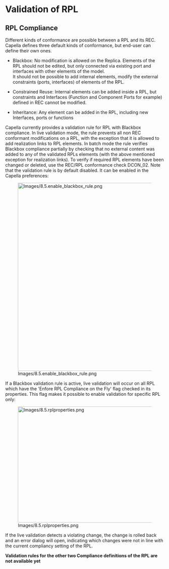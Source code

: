 
= Validation of RPL =

== RPL Compliance ==

Different kinds of conformance are possible between a RPL and its REC. Capella defines three default kinds of conformance, but end-user can define their own ones.


* Blackbox: No modification is allowed on the Replica. Elements of the 	RPL should not be edited, but only connected via existing port and 	interfaces with other elements of the model. <br> It should not be 	possible to add internal elements, modify the external constraints 	(ports, interfaces) of elements of the RPL.<br>

* Constrained Reuse: Internal elements can be added inside a RPL, but 	constraints and Interfaces (Function and Component Ports for 	example) defined in REC cannot be modified.<br>

* Inheritance: Any element can be added in the RPL, including new 	Interfaces, ports or functions

Capella currently provides a validation rule for RPL with Blackbox compliance. In live validation mode, the rule prevents all non REC conformant modifications on a RPL, with the exception that it is allowed to add realization links to RPL elements. In batch mode the rule verifies Blackbox compliance partially by checking that no external content was added to any of the validated RPLs elements (with the above mentioned exception for realization links). To verify if required RPL elements have been changed or deleted, use the REC/RPL conformance check DCON_02. Note that the validation rule is by default disabled. It can be enabled in the Capella preferences:

[[Image:Images/8.5.enable_blackbox_rule.png|754x596px]]

If a Blackbox validation rule is active, live validation will occur on all RPL which have the 'Enfore RPL Compliance on the Fly' flag checked in its properties. This flag makes it possible to enable validation for specific RPL only:

[[Image:Images/8.5.rplproperties.png|495x368px]]

If the live validation detects a violating change, the change is rolled back and an error dialog will open, indicating which changes were not in line with the current compliancy setting of the RPL.

'''Validation rules for the other two Compliance definitions of the RPL are not available yet ''' 